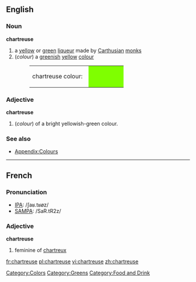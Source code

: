 ==English==

===Noun===
'''chartreuse '''
# a [[yellow]] or [[green]] [[liqueur]] made by [[Carthusian]] [[monk]]s
#(''colour'') a [[green]]ish [[yellow]] [[colour]]
#:<table><tr><td>chartreuse colour: &nbsp;</td><td bgcolor="#7FFF00" width="80">&nbsp; </td></tr></table>

===Adjective===
'''chartreuse'''
#(''colour'') of a bright yellowish-green colour.

===See also===
*[[Wiktionary_Appendix:Colours|Appendix:Colours]]

[[Category:Colors]]
[[Category:Greens]]
[[Category:Food and Drink]]
----

==French==

===Pronunciation===
*[[w:IPA|IPA]]: /ʃaʁ.tʁøz/
*[[w:SAMPA|SAMPA]]: /SaR.tR2z/

===Adjective===
'''chartreuse'''

# feminine of [[chartreux]]

[[fr:chartreuse]]
[[pl:chartreuse]]
[[vi:chartreuse]]
[[zh:chartreuse]]